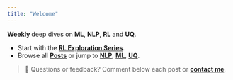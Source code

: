 ```yaml
---
title: "Welcome"
---
```


**Weekly ** deep dives on **ML**, **NLP**, **RL** and **UQ**.

- Start with the **[RL Exploration Series](posts/rl/index.qmd)**.
- Browse all **[Posts](posts/index.qmd)** or jump to **[NLP](posts/nlp/index.qmd)**, **[ML](posts/ml/index.qmd)**, **[UQ](posts/uq/index.qmd)**.

> 👋 Questions or feedback? Comment below each post or **[contact me](contact.qmd)**. 